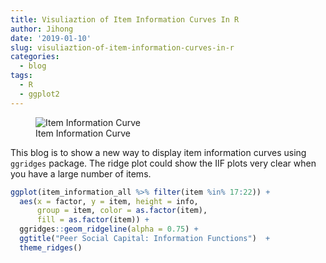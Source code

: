 ```yaml
---
title: Visuliaztion of Item Information Curves In R
author: Jihong
date: '2019-01-10'
slug: visuliaztion-of-item-information-curves-in-r
categories:
  - blog
tags:
  - R
  - ggplot2
---
```


![Item Information Curve](/img/information_curve.png)

This blog is to show a new way to display item information curves using `ggridges` package. The ridge plot could show the IIF plots very clear when you have a large number of items.

```r
ggplot(item_information_all %>% filter(item %in% 17:22)) +
  aes(x = factor, y = item, height = info, 
      group = item, color = as.factor(item), 
      fill = as.factor(item)) +
  ggridges::geom_ridgeline(alpha = 0.75) +
  ggtitle("Peer Social Capital: Information Functions")  +
  theme_ridges()
```

